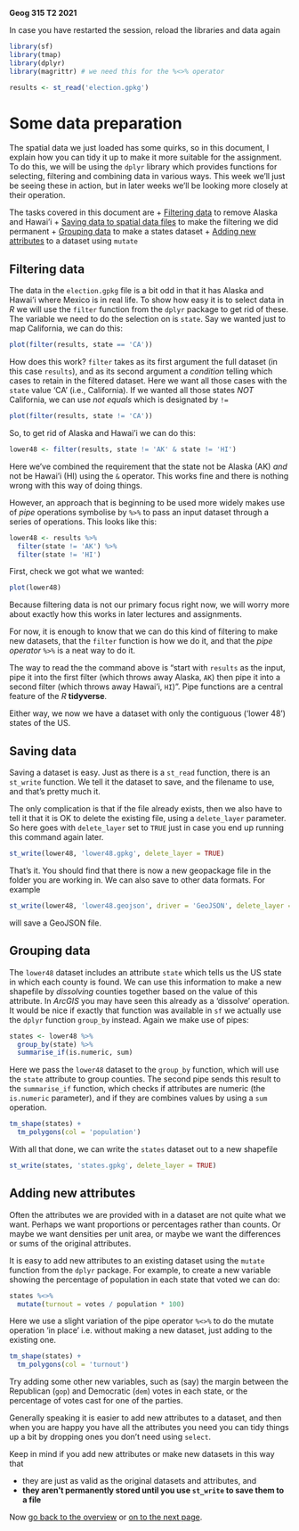 **Geog 315 T2 2021**

In case you have restarted the session, reload the libraries and data again

```r
library(sf)
library(tmap)
library(dplyr)
library(magrittr) # we need this for the %<>% operator

results <- st_read('election.gpkg')
```

# Some data preparation
The spatial data we just loaded has some quirks, so in this document, I explain how you can tidy it up to make it more suitable for the assignment. To do this, we will be using the `dplyr` library which provides functions for selecting, filtering and combining data in various ways. This week we'll just be seeing these in action, but in later weeks we'll be looking more closely at their operation.

The tasks covered in this document are
+ [Filtering data](#filtering-data) to remove Alaska and Hawai'i
+ [Saving data to spatial data files](#saving-data) to make the filtering we did permanent
+ [Grouping data](#grouping-data) to make a states dataset
+ [Adding new attributes](#adding-new-attributes) to a dataset using `mutate`

## Filtering data
The data in the `election.gpkg` file is a bit odd in that it has Alaska and Hawai'i where Mexico is in real life. To show how easy it is to select data in *R* we will use the `filter` function from the `dplyr` package to get rid of these. The variable we need to do the selection on is `state`. Say we wanted just to map California, we can do this:

```r
plot(filter(results, state == 'CA'))
```

How does this work? `filter` takes as its first argument the full dataset (in this case `results`), and as its second argument a *condition* telling which cases to retain in the filtered dataset. Here we want all those cases with the `state` value 'CA' (i.e., California). If we wanted all those states *NOT* California, we can use *not equals* which is designated by `!=`

```r
plot(filter(results, state != 'CA'))
```

So, to get rid of Alaska and Hawai'i we can do this:

```r
lower48 <- filter(results, state != 'AK' & state != 'HI')
```

Here we've combined the requirement that the state not be Alaska (AK) *and* not be Hawai'i (HI) using the `&` operator. This works fine and there is nothing wrong with this way of doing things.

However, an approach that is beginning to be used more widely makes use of *pipe* operations symbolise by `%>%` to pass an input dataset through a series of operations. This looks like this:

```r
lower48 <- results %>%
  filter(state != 'AK') %>%
  filter(state != 'HI')
```

First, check we got what we wanted:

```r
plot(lower48)
```

Because filtering data is not our primary focus right now, we will worry more about exactly how this works in later lectures and assignments.

For now, it is enough to know that we can do this kind of filtering to make new datasets, that the `filter` function is how we do it, and that the *pipe operator* `%>%` is a neat way to do it.

The way to read the the command above is "start with `results` as the input, pipe it into the first filter (which throws away Alaska, `AK`) then pipe it into a second filter (which throws away Hawai'i, `HI`)". Pipe functions are a central feature of the *R* **tidyverse**.

Either way, we now we have a dataset with only the contiguous ('lower 48') states of the US.

## Saving data
Saving a dataset is easy. Just as there is a `st_read` function, there is an `st_write` function. We tell it the dataset to save, and the filename to use, and that's pretty much it.

The only complication is that if the file already exists, then we also have to tell it that it is OK to delete the existing file, using a `delete_layer` parameter. So here goes with `delete_layer` set to `TRUE` just in case you end up running this command again later.

```r
st_write(lower48, 'lower48.gpkg', delete_layer = TRUE)
```

That's it. You should find that there is now a new geopackage file in the folder you are working in. We can also save to other data formats. For example

```r
st_write(lower48, 'lower48.geojson', driver = 'GeoJSON', delete_layer = TRUE)
```

will save a GeoJSON file.

## Grouping data
The `lower48` dataset includes an attribute `state` which tells us the US state in which each county is found. We can use this information to make a new shapefile by *dissolving* counties together based on the value of this attribute. In *ArcGIS* you may have seen this already as a 'dissolve' operation. It would be nice if exactly that function was available in `sf` we actually use the `dplyr` function `group_by` instead. Again we make use of pipes:

```r
states <- lower48 %>%
  group_by(state) %>%
  summarise_if(is.numeric, sum)
```

Here we pass the `lower48` dataset to the `group_by` function, which will use the `state` attribute to group counties. The second pipe sends this result to the `summarise_if` function, which checks if attributes are numeric (the `is.numeric` parameter), and if they are combines values by using a `sum` operation.

```r
tm_shape(states) +
  tm_polygons(col = 'population')
```

With all that done, we can write the `states` dataset out to a new shapefile

```r
st_write(states, 'states.gpkg', delete_layer = TRUE)
```

## Adding new attributes
Often the attributes we are provided with in a dataset are not quite what we want. Perhaps we want proportions or percentages rather than counts. Or maybe we want densities per unit area, or maybe we want the differences or sums of the original attributes.

It is easy to add new attributes to an existing dataset using the `mutate` function from the `dplyr` package. For example, to create a new variable showing the percentage of population in each state that voted we can do:

```r
states %<>%
  mutate(turnout = votes / population * 100)
```

Here we use a slight variation of the pipe operator `%<>%` to do the mutate operation 'in place' i.e. without making a new dataset, just adding to the existing one.

```r
tm_shape(states) +
  tm_polygons(col = 'turnout')
```

Try adding some other new variables, such as (say) the margin between the Republican (`gop`) and Democratic (`dem`) votes in each state, or the percentage of votes cast for one of the parties.

Generally speaking it is easier to add new attributes to a dataset, and then when you are happy you have all the attributes you need you can tidy things up a bit by dropping ones you don't need using `select`.

Keep in mind if you add new attributes or make new datasets in this way that

+ they are just as valid as the original datasets and attributes, and
+ **they aren't permanently stored until you use `st_write` to save them to a file**

Now [go back to the overview](README.md) or [on to the next page](making-maps-in-R-03-using-tmap.md).
